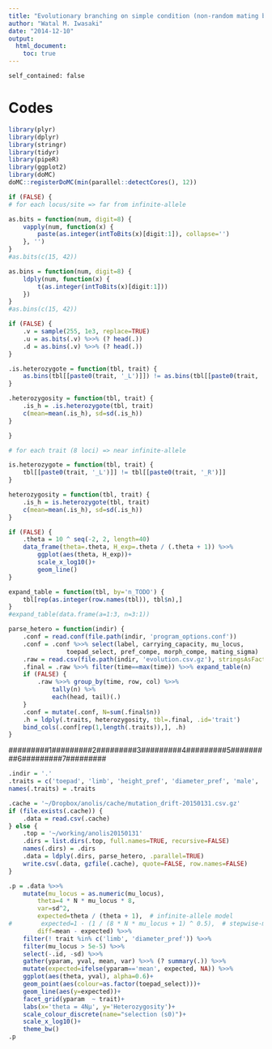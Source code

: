 ```yaml
---
title: "Evolutionary branching on simple condition (non-random mating by TPG2013)"
author: "Watal M. Iwasaki"
date: "2014-12-10"
output:
  html_document:
    toc: true
---
```

    self_contained: false

Codes
================================================================================

```r
library(plyr)
library(dplyr)
library(stringr)
library(tidyr)
library(pipeR)
library(ggplot2)
library(doMC)
doMC::registerDoMC(min(parallel::detectCores(), 12))
```

```r
if (FALSE) {
# for each locus/site => far from infinite-allele

as.bits = function(num, digit=8) {
    vapply(num, function(x) {
        paste(as.integer(intToBits(x)[digit:1]), collapse='')
    }, '')
}
#as.bits(c(15, 42))

as.bins = function(num, digit=8) {
    ldply(num, function(x) {
        t(as.integer(intToBits(x)[digit:1]))
    })
}
#as.bins(c(15, 42))

if (FALSE) {
    .v = sample(255, 1e3, replace=TRUE)
    .u = as.bits(.v) %>>% (? head(.))
    .d = as.bins(.v) %>>% (? head(.))
}

.is.heterozygote = function(tbl, trait) {
    as.bins(tbl[[paste0(trait, '_L')]]) != as.bins(tbl[[paste0(trait, '_R')]])
}

.heterozygosity = function(tbl, trait) {
    .is_h = .is.heterozygote(tbl, trait)
    c(mean=mean(.is_h), sd=sd(.is_h))
}

}
```

```r
# for each trait (8 loci) => near infinite-allele

is.heterozygote = function(tbl, trait) {
    tbl[[paste0(trait, '_L')]] != tbl[[paste0(trait, '_R')]]
}

heterozygosity = function(tbl, trait) {
    .is_h = is.heterozygote(tbl, trait)
    c(mean=mean(.is_h), sd=sd(.is_h))
}

if (FALSE) {
    .theta = 10 ^ seq(-2, 2, length=40)
    data_frame(theta=.theta, H_exp=.theta / (.theta + 1)) %>>%
        ggplot(aes(theta, H_exp))+
        scale_x_log10()+
        geom_line()
}

expand_table = function(tbl, by='n_TODO') {
    tbl[rep(as.integer(row.names(tbl)), tbl$n),]
}
#expand_table(data.frame(a=1:3, n=3:1))

parse_hetero = function(indir) {
    .conf = read.conf(file.path(indir, 'program_options.conf'))
    .conf = .conf %>>% select(label, carrying_capacity, mu_locus,
                toepad_select, pref_compe, morph_compe, mating_sigma)
    .raw = read.csv(file.path(indir, 'evolution.csv.gz'), stringsAsFactors=FALSE) %>>% tbl_df()
    .final = .raw %>>% filter(time==max(time)) %>>% expand_table(n)
    if (FALSE) {
        .raw %>>% group_by(time, row, col) %>>%
            tally(n) %>%
            each(head, tail)(.)
    }
    .conf = mutate(.conf, N=sum(.final$n))
    .h = ldply(.traits, heterozygosity, tbl=.final, .id='trait')
    bind_cols(.conf[rep(1,length(.traits)),], .h)
}
```
#########1#########2#########3#########4#########5#########6#########7#########

```r
.indir = '.'
.traits = c('toepad', 'limb', 'height_pref', 'diameter_pref', 'male', 'female', 'choosiness', 'neutral')
names(.traits) = .traits

.cache = '~/Dropbox/anolis/cache/mutation_drift-20150131.csv.gz'
if (file.exists(.cache)) {
    .data = read.csv(.cache)
} else {
    .top = '~/working/anolis20150131'
    .dirs = list.dirs(.top, full.names=TRUE, recursive=FALSE)
    names(.dirs) = .dirs
    .data = ldply(.dirs, parse_hetero, .parallel=TRUE)
    write.csv(.data, gzfile(.cache), quote=FALSE, row.names=FALSE)
}

.p = .data %>>%
    mutate(mu_locus = as.numeric(mu_locus),
        theta=4 * N * mu_locus * 8,
        var=sd^2,
        expected=theta / (theta + 1),  # infinite-allele model
#        expected=1 - (1 / (8 * N * mu_locus + 1) ^ 0.5),  # stepwise-mutation model
        diff=mean - expected) %>>%
    filter(! trait %in% c('limb', 'diameter_pref')) %>>%
    filter(mu_locus > 5e-5) %>>%
    select(-.id, -sd) %>>%
    gather(yparam, yval, mean, var) %>>% (? summary(.)) %>>%
    mutate(expected=ifelse(yparam=='mean', expected, NA)) %>>%
    ggplot(aes(theta, yval), alpha=0.6)+
    geom_point(aes(colour=as.factor(toepad_select)))+
    geom_line(aes(y=expected))+
    facet_grid(yparam  ~ trait)+
    labs(x='theta = 4Nµ', y='Heterozygosity')+
    scale_colour_discrete(name="selection (s0)")+
    scale_x_log10()+
    theme_bw()
.p
```
